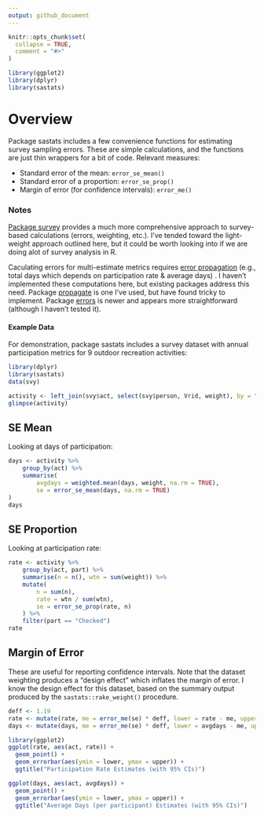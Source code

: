 ---
output: github_document
---
<!-- .md is generated from .Rmd. Please edit that file -->

```{r, include = FALSE}
knitr::opts_chunk$set(
  collapse = TRUE,
  comment = "#>"
)
```

```{r, message = FALSE, include=FALSE}
library(ggplot2)
library(dplyr)
library(sastats)
```

# Overview

Package sastats includes a few convenience functions for estimating survey sampling errors. These are simple calculations, and the functions are just thin wrappers for a bit of code. Relevant measures:

- Standard error of the mean: `error_se_mean()`
- Standard error of a proportion: `error_se_prop()`
- Margin of error (for confidence intervals): `error_me()`

### Notes

[Package survey](https://cran.r-project.org/web/packages/survey/index.html) provides a much more comprehensive approach to survey-based calculations (errors, weighting, etc.). I've tended toward the light-weight approach outlined here, but it could be worth looking into if we are doing alot of survey analysis in R.

Caculating errors for multi-estimate metrics requires [error propagation](https://en.wikipedia.org/wiki/Propagation_of_uncertainty) (e.g., total days which depends on participation rate & average days) . I haven't implemented these computations here, but existing packages address this need. Package  [propagate](https://cran.r-project.org/web/packages/propagate/index.html) is one I've used, but have found tricky to implement. Package  [errors](https://github.com/r-quantities/errors) is newer and appears more straightforward (although I haven't tested it).

#### Example Data

For demonstration, package sastats includes a survey dataset with annual participation metrics for 9 outdoor recreation activities:

```{r}
library(dplyr)
library(sastats)
data(svy)

activity <- left_join(svy$act, select(svy$person, Vrid, weight), by = "Vrid")
glimpse(activity)
```

## SE Mean

Looking at days of participation:

```{r}
days <- activity %>%
    group_by(act) %>% 
    summarise(
        avgdays = weighted.mean(days, weight, na.rm = TRUE),
        se = error_se_mean(days, na.rm = TRUE)
)
days
```

## SE Proportion

Looking at participation rate:

```{r}
rate <- activity %>%
    group_by(act, part) %>%
    summarise(n = n(), wtn = sum(weight)) %>%
    mutate(
        n = sum(n), 
        rate = wtn / sum(wtn),
        se = error_se_prop(rate, n)
    ) %>%
    filter(part == "Checked")
rate
```

## Margin of Error

These are useful for reporting confidence intervals. Note that the dataset weighting produces a "design effect" which inflates the margin of error. I know the design effect for this dataset, based on the summary output produced by the `sastats::rake_weight()` procedure.

```{r}
deff <- 1.19
rate <- mutate(rate, me = error_me(se) * deff, lower = rate - me, upper = rate + me)
days <- mutate(days, me = error_me(se) * deff, lower = avgdays - me, upper = avgdays + me)

library(ggplot2)
ggplot(rate, aes(act, rate)) +
  geom_point() +
  geom_errorbar(aes(ymin = lower, ymax = upper)) +
  ggtitle("Participation Rate Estimates (with 95% CIs)")

ggplot(days, aes(act, avgdays)) +
  geom_point() +
  geom_errorbar(aes(ymin = lower, ymax = upper)) +
  ggtitle("Average Days (per participant) Estimates (with 95% CIs)")
```
